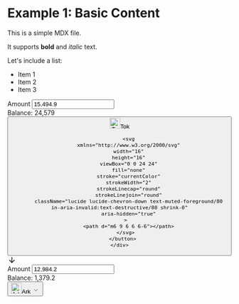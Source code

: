 # Example 1: Basic Content

This is a simple MDX file.

It supports **bold** and *italic* text.

Let's include a list:
- Item 1
- Item 2
- Item 3

<div className="relative flex flex-col items-center gap-1 mb-4">
  <div
    data-slot="card"
    className="bg-card text-card-foreground flex rounded-xl shadow-lg dark:inset-shadow-[0_1px_rgb(255_255_255/0.15)] relative w-full flex-row items-center justify-between gap-2 p-5 dark:bg-card/64 [mask-image:radial-gradient(ellipse_26px_24px_at_50%_100%,transparent_0,_transparent_24px,_black_25px)]"
  >
    <div className="grow">
      <div className="react-aria-NumberField" data-rac="">
        <label
          className="sr-only"
          id="react-aria9569396950-«r1i»"
          htmlFor="react-aria9569396950-«r1g»"
          >
          Amount
          </label>
          <input
           aria-labelledby="react-aria9569396950-«r1i»"
          id="react-aria9569396950-«r1g»"
          autoComplete="off"
          inputMode="numeric"
          autoCorrect="off"
          spellCheck="false"
          tabIndex="0"
          aria-roledescription="Number field"
          className="w-full max-w-40 text-2xl font-semibold bg-transparent focus-visible:outline-none py-0.5 px-1 -ml-1 mb-0.5 focus:bg-card/64 rounded-lg appearance-none"
          data-rac=""
          type="text"
          value="15,494.9"
          title=""
        />
      </div>
      <div className="text-xs text-muted-foreground">
        <span className="text-muted-foreground/70">Balance: </span>24,579
      </div>
    </div>
    <div>
      <button
        type="button"
        role="combobox"
        aria-controls="radix-«r1o»"
        aria-expanded="false"
        aria-autocomplete="none"
        dir="ltr"
        data-state="closed"
        data-slot="select-trigger"
        className="border-input text-foreground data-[placeholder]:text-muted-foreground focus-visible:border-ring focus-visible:ring-ring/50 aria-invalid:ring-destructive/20 dark:aria-invalid:ring-destructive/40 aria-invalid:border-destructive flex w-full items-center justify-between gap-2 text-sm transition-[color,box-shadow] outline-none focus-visible:ring-[3px] disabled:cursor-not-allowed disabled:opacity-50 *:data-[slot=select-value]:flex *:data-[slot=select-value]:items-center *:data-[slot=select-value]:gap-2 [&_svg]:pointer-events-none [&_svg]:shrink-0 [&>span]:line-clamp-1 p-1 pr-2 h-8 rounded-full [&>span_svg]:text-muted-foreground/80 [&>span]:flex [&>span]:items-center [&>span]:gap-2 [&>span_svg]:shrink-0 border-0 bg-card/64 hover:bg-card/80 shadow-lg inset-shadow-[0_1px_rgb(255_255_255/0.15)]"
      >
        <span data-slot="select-value" style={{pointerEvents: "none"}}
          ><img
            className="shrink-0 rounded-full shadow-[0px_0px_0px_1px_rgba(0,0,0,0.04),0_1px_1px_rgba(0,0,0,0.05),0_2px_2px_rgba(0,0,0,0.05),0_2px_4px_rgba(0,0,0,0.05)]"
            width="24"
            height="24"
            alt="Tok"
            src="https://res.cloudinary.com/dlzlfasou/image/upload/v1741861900/coin-02-sm-dark_iqldgv.svg"
          /><span className="truncate uppercase text-xs font-medium"
            >Tok</span></span>
          
          <svg
          xmlns="http://www.w3.org/2000/svg"
          width="16"
          height="16"
          viewBox="0 0 24 24"
          fill="none"
          stroke="currentColor"
          strokeWidth="2"
          strokeLinecap="round"
          strokeLinejoin="round"
          className="lucide lucide-chevron-down text-muted-foreground/80 in-aria-invalid:text-destructive/80 shrink-0"
          aria-hidden="true"
        >
          <path d="m6 9 6 6 6-6"></path>
        </svg>
      </button>
    </div>
  </div>
  <div
    className="size-10 flex items-center justify-center rounded-full bg-linear-to-b from-primary to-primary-to inset-shadow-[0_1px_rgb(255_255_255/0.15)] absolute top-1/2 -translate-y-1/2"
    aria-hidden="true">
    <svg
      viewBox="0 0 24 24"
      xmlns="http://www.w3.org/2000/svg"
      width="20"
      height="20"
      fill="currentColor"
      className="remixicon text-primary-foreground"
    >
      <path
        d="M13.0001 16.1716L18.3641 10.8076L19.7783 12.2218L12.0001 20L4.22192 12.2218L5.63614 10.8076L11.0001 16.1716V4H13.0001V16.1716Z"
      ></path>
    </svg>
  </div>
  <div
    data-slot="card"
    className="bg-card text-card-foreground flex rounded-xl shadow-lg dark:inset-shadow-[0_1px_rgb(255_255_255/0.15)] relative w-full flex-row items-center justify-between gap-2 p-5 dark:bg-card/64 [mask-image:radial-gradient(ellipse_26px_24px_at_50%_0%,transparent_0,_transparent_24px,_black_25px)]"
  >
    <div
      className="absolute -top-px left-1/2 -translate-x-1/2 w-[50px] h-[25px] rounded-b-full border-b border-x border-white/15"
      aria-hidden="true"
    ></div>
    <div className="grow">
      <div className="react-aria-NumberField" data-rac="">
        <label
          className="sr-only"
          id="react-aria9569396950-«r1r»"
          htmlFor="react-aria9569396950-«r1p»"
          >Amount</label>
          <input
          aria-labelledby="react-aria9569396950-«r1r»"
          id="react-aria9569396950-«r1p»"
          autoComplete="off"
          inputMode="numeric"
          autoCorrect="off"
          spellCheck="false"
          tabIndex="0"
          aria-roledescription="Number field"
          className="w-full max-w-40 text-2xl font-semibold bg-transparent focus-visible:outline-none py-0.5 px-1 -ml-1 mb-0.5 focus:bg-card/64 rounded-lg appearance-none"
          data-rac=""
          type="text"
          value="12,984.2"
          title=""
        />
      </div>
      <div className="text-xs text-muted-foreground">
        <span className="text-muted-foreground/70">Balance: </span>1,379.2
      </div>
    </div>
    <div>
      <button
        type="button"
        role="combobox"
        aria-controls="radix-«r21»"
        aria-expanded="false"
        aria-autocomplete="none"
        dir="ltr"
        data-state="closed"
        data-slot="select-trigger"
        className="border-input text-foreground data-[placeholder]:text-muted-foreground focus-visible:border-ring focus-visible:ring-ring/50 aria-invalid:ring-destructive/20 dark:aria-invalid:ring-destructive/40 aria-invalid:border-destructive flex w-full items-center justify-between gap-2 text-sm transition-[color,box-shadow] outline-none focus-visible:ring-[3px] disabled:cursor-not-allowed disabled:opacity-50 *:data-[slot=select-value]:flex *:data-[slot=select-value]:items-center *:data-[slot=select-value]:gap-2 [&_svg]:pointer-events-none [&_svg]:shrink-0 [&>span]:line-clamp-1 p-1 pr-2 h-8 rounded-full [&>span_svg]:text-muted-foreground/80 [&>span]:flex [&>span]:items-center [&>span]:gap-2 [&>span_svg]:shrink-0 border-0 bg-card/64 hover:bg-card/80 shadow-lg inset-shadow-[0_1px_rgb(255_255_255/0.15)]"
      >
        <span data-slot="select-value" style={{pointerEvents: "none"}}
          ><img
            className="shrink-0 rounded-full shadow-[0px_0px_0px_1px_rgba(0,0,0,0.04),0_1px_1px_rgba(0,0,0,0.05),0_2px_2px_rgba(0,0,0,0.05),0_2px_4px_rgba(0,0,0,0.05)]"
            width="24"
            height="24"
            alt="Ark"
            src="https://res.cloudinary.com/dlzlfasou/image/upload/v1741861900/coin-01-sm-dark_hkrvvm.svg"
          /><span className="truncate uppercase text-xs font-medium"
            >Ark</span></span>
        <svg
          xmlns="http://www.w3.org/2000/svg"
          width="16"
          height="16"
          viewBox="0 0 24 24"
          fill="none"
          stroke="currentColor"
          strokeWidth="2"
          strokeLinecap="round"
          strokeLinejoin="round"
          className="lucide lucide-chevron-down text-muted-foreground/80 in-aria-invalid:text-destructive/80 shrink-0"
          aria-hidden="true"
        >
          <path d="m6 9 6 6 6-6"></path>
        </svg>
      </button>
    </div>
  </div>
</div>
